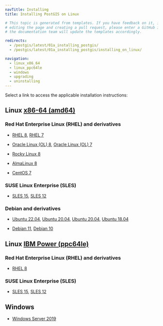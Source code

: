 ```yaml
---
navTitle: Installing
title: Installing PostGIS on Linux

# This topic is generated from templates. If you have feedback on it, instead of
# editing the page and creating a pull request, please enter a GitHub issue and
# the documentation team will update the templates accordingly.

redirects:
  - /postgis/latest/01a_installing_postgis/
  - /postgis/latest/01a_installing_postgis/installing_on_linux/

navigation:
  - linux_x86_64
  - linux_ppc64le
  - windows
  - upgrading
  - uninstalling
---
```


Select a link to access the applicable installation instructions:

## Linux [x86-64 (amd64)](linux_x86_64)

### Red Hat Enterprise Linux (RHEL) and derivatives

- [RHEL 8](linux_x86_64/postgis_rhel_8), [RHEL 7](linux_x86_64/postgis_rhel_7)

- [Oracle Linux (OL) 8](linux_x86_64/postgis_rhel_8), [Oracle Linux (OL) 7](linux_x86_64/postgis_rhel_7)

- [Rocky Linux 8](linux_x86_64/postgis_other_linux_8)

- [AlmaLinux 8](linux_x86_64/postgis_other_linux_8)

- [CentOS 7](linux_x86_64/postgis_centos_7)

### SUSE Linux Enterprise (SLES)

- [SLES 15](linux_x86_64/postgis_sles_15), [SLES 12](linux_x86_64/postgis_sles_12)

### Debian and derivatives

- [Ubuntu 22.04](linux_x86_64/postgis_ubuntu_22), [Ubuntu 20.04](linux_x86_64/postgis_ubuntu_20), [Ubuntu 20.04](linux_x86_64/postgis_ubuntu_20), [Ubuntu 18.04](linux_x86_64/postgis_ubuntu_18)

- [Debian 11](linux_x86_64/postgis_debian_11), [Debian 10](linux_x86_64/postgis_debian_10)

## Linux [IBM Power (ppc64le)](linux_ppc64le)

### Red Hat Enterprise Linux (RHEL) and derivatives

- [RHEL 8](linux_ppc64le/postgis_rhel_8)

### SUSE Linux Enterprise (SLES)

- [SLES 15](linux_ppc64le/postgis_sles_15), [SLES 12](linux_ppc64le/postgis_sles_12)

## Windows

- [Windows Server 2019](windows)
